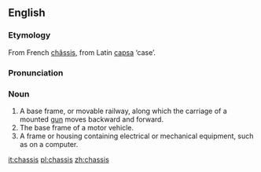==English==
===Etymology===
From French [[châssis]], from Latin [[capsa]] ‘case’.

===Pronunciation===
{{IPA|/ˈʃæsi/}}

===Noun===
{{en-noun|chassis|chassis}}

#A base frame, or movable railway, along which the carriage of a mounted [[gun]] moves backward and forward.
#The base frame of a motor vehicle.
#A frame or housing containing electrical or mechanical equipment, such as on a computer.

[[it:chassis]]
[[pl:chassis]]
[[zh:chassis]]